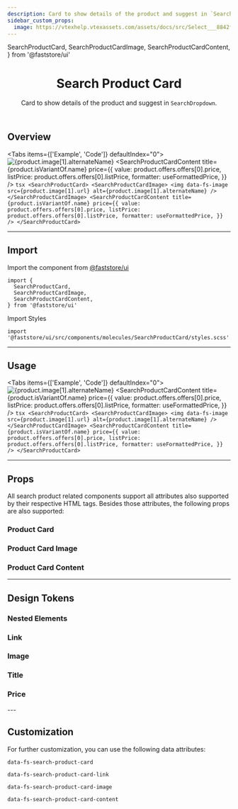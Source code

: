```yaml
---
description: Card to show details of the product and suggest in `SearchDropdown`.
sidebar_custom_props:
  image: https://vtexhelp.vtexassets.com/assets/docs/src/Select___8842f3b6522c3e8db0a887b3f216a6ab.png
---
```


  SearchProductCard,
  SearchProductCardImage,
  SearchProductCardContent,
} from '@faststore/ui'


<header>

# Search Product Card

Card to show details of the product and suggest in `SearchDropdown`.

</header>

## Overview

<Tabs items={['Example', 'Code']} defaultIndex="0">
  <Tab>
    <OverviewSection>
      <SearchProductCard>
        <SearchProductCardImage>
          <img
            data-fs-image
            src={product.image[1].url}
            alt={product.image[1].alternateName}
          />
        </SearchProductCardImage>
        <SearchProductCardContent
          title={product.isVariantOf.name}
          price={{
            value: product.offers.offers[0].price,
            listPrice: product.offers.offers[0].listPrice,
            formatter: useFormattedPrice,
          }}
        />
      </SearchProductCard>
    </OverviewSection>
  </Tab>
  <Tab>
    ```tsx
    <SearchProductCard>
      <SearchProductCardImage>
        <img
          data-fs-image
          src={product.image[1].url}
          alt={product.image[1].alternateName}
        />
      </SearchProductCardImage>
      <SearchProductCardContent
        title={product.isVariantOf.name}
        price={{
          value: product.offers.offers[0].price,
          listPrice: product.offers.offers[0].listPrice,
          formatter: useFormattedPrice,
        }}
      />
    </SearchProductCard>
    ```
  </Tab>
</Tabs>

---

## Import

Import the component from <a href="https://www.faststore.dev/reference/ui/get-started-faststore-ui">@faststore/ui</a>

```tsx
import {
  SearchProductCard,
  SearchProductCardImage,
  SearchProductCardContent,
} from '@faststore/ui'
```

Import Styles

```tsx
import '@faststore/ui/src/components/molecules/SearchProductCard/styles.scss'
```

---

## Usage

<Tabs items={['Example', 'Code']} defaultIndex="0">
  <Tab>
    <OverviewSection>
      <SearchProductCard>
        <SearchProductCardImage>
          <img
            data-fs-image
            src={product.image[1].url}
            alt={product.image[1].alternateName}
          />
        </SearchProductCardImage>
        <SearchProductCardContent
          title={product.isVariantOf.name}
          price={{
            value: product.offers.offers[0].price,
            listPrice: product.offers.offers[0].listPrice,
            formatter: useFormattedPrice,
          }}
        />
      </SearchProductCard>
    </OverviewSection>
  </Tab>
  <Tab>
    ```tsx
    <SearchProductCard>
      <SearchProductCardImage>
        <img
          data-fs-image
          src={product.image[1].url}
          alt={product.image[1].alternateName}
        />
      </SearchProductCardImage>
      <SearchProductCardContent
        title={product.isVariantOf.name}
        price={{
          value: product.offers.offers[0].price,
          listPrice: product.offers.offers[0].listPrice,
          formatter: useFormattedPrice,
        }}
      />
    </SearchProductCard>
    ```
  </Tab>
</Tabs>

---

## Props

All search product related components support all attributes also supported by their respective HTML tags. Besides those attributes, the following props are also supported:

### Product Card

<PropsSection name="SearchProductCard" />

### Product Card Image

<PropsSection name="SearchProductCardImage" />

### Product Card Content

<PropsSection name="SearchProductCardContent" />

---

## Design Tokens

### Nested Elements

### Link

<TokenTable>
  <TokenRow
    token="--fs-search-product-card-link-padding"
    value="var(--fs-spacing-1) var(--fs-spacing-3)"
  />
</TokenTable>

### Image

<TokenTable>
  <TokenRow
    token="--fs-search-product-card-image-border-radius"
    value="var(--fs-border-radius)"
  />
  <TokenRow
    token="--fs-search-product-card-image-margin-right"
    value="var(--fs-spacing-3)"
  />
  <TokenRow token="--fs-search-product-card-image-size" value="3.5rem" />
</TokenTable>

### Title

<TokenTable>
  <TokenRow
    token="--fs-search-product-card-title-margin-bottom"
    value="var(--fs-spacing-0)"
  />
  <TokenRow
    token="--fs-search-product-card-title-size"
    value="var(--fs-text-size-2)"
  />
  <TokenRow token="--fs-search-product-card-title-line-height" value="1.2" />
  <TokenRow
    token="--fs-search-product-card-title-color"
    value="var(--fs-color-text)"
    isColor
  />
</TokenTable>

### Price

<TokenTable>
  <TokenRow
    token="--fs-search-product-card-price-gap"
    value="var(--fs-spacing-1)"
  />
  <TokenRow
    token="--fs-search-product-card-price-size"
    value="var(--fs-text-size-2)"
  />
  <TokenRow
    token="--fs-search-product-card-price-listing-size"
    value="var(--fs-text-size-1)"
  />
</TokenTable>
---

## Customization

For further customization, you can use the following data attributes:

`data-fs-search-product-card`

`data-fs-search-product-card-link`

`data-fs-search-product-card-image`

`data-fs-search-product-card-content`
